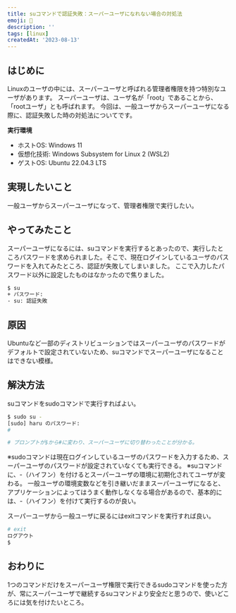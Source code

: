 ```yaml
---
title: suコマンドで認証失敗：スーパーユーザになれない場合の対処法
emoji: 🐧
description: ''
tags: [linux]
createdAt: '2023-08-13'
---
```


## はじめに

Linuxのユーザの中には、スーパーユーザと呼ばれる管理者権限を持つ特別なユーザがあります。
スーパーユーザは、ユーザ名が「root」であることから、「rootユーザ」とも呼ばれます。
今回は、一般ユーザからスーパーユーザになる際に、認証失敗した時の対処法についてです。

**実行環境**

-   ホストOS: Windows 11
-   仮想化技術: Windows Subsystem for Linux 2 (WSL2)
-   ゲストOS: Ubuntu 22.04.3 LTS

## 実現したいこと

一般ユーザからスーパーユーザになって、管理者権限で実行したい。

## やってみたこと

スーパーユーザになるには、suコマンドを実行するとあったので、実行したところパスワードを求められました。そこで、現在ログインしているユーザのパスワードを入れてみたところ、認証が失敗してしまいました。
ここで入力したパスワード以外に設定したものはなかったので焦りました。

```bash
$ su
+ パスワード:
- su: 認証失敗
```

## 原因

Ubuntuなど一部のディストリビューションではスーパーユーザのパスワードがデフォルトで設定されていないため、suコマンドでスーパーユーザになることはできない模様。

## 解決方法

suコマンドをsudoコマンドで実行すればよい。

```bash
$ sudo su -
[sudo] haru のパスワード:
#

# プロンプトが$から#に変わり、スーパーユーザに切り替わったことが分かる。
```

※sudoコマンドは現在ログインしているユーザのパスワードを入力するため、スーパーユーザのパスワードが設定されていなくても実行できる。
※suコマンドに、-（ハイフン）を付けるとスーパーユーザの環境に初期化されてユーザが変わる。
一般ユーザの環境変数などを引き継いだままスーパーユーザになると、アプリケーションによってはうまく動作しなくなる場合があるので、基本的には、-（ハイフン）を付けて実行するのが良い。

スーパーユーザから一般ユーザに戻るにはexitコマンドを実行すれば良い。

```bash
# exit
ログアウト
$
```

## おわりに

1つのコマンドだけをスーパーユーザ権限で実行できるsudoコマンドを使った方が、常にスーパーユーザで継続するsuコマンドより安全だと思うので、使いどころには気を付けたいところ。
